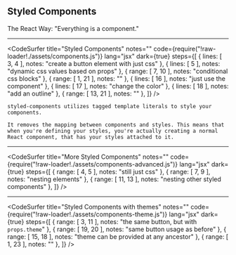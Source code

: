 
## Styled Components

<Appear>
The React Way: "Everything is a component."
</Appear>

---

<CodeSurfer
  title="Styled Components"
  notes=""
  code={require("!raw-loader!./assets/components.js")}
  lang="jsx"
  dark={true}
  steps={[
    { lines: [ 3, 4 ], notes: "create a button element with just css" },
    { lines: [ 5 ], notes: "dynamic css values based on props" },
    { range: [ 7, 10 ], notes: "conditional css blocks" },
    { range: [ 1, 21 ], notes: "" },
    { lines: [ 16 ], notes: "just use the component" },
    { lines: [ 17 ], notes: "change the color" },
    { lines: [ 18 ], notes: "add an outline" },
    { range: [ 13, 21 ], notes: "" },
  ]}
/>


```notes
styled-components utilizes tagged template literals to style your components.

It removes the mapping between components and styles. This means that when you're defining your styles, you're actually creating a normal React component, that has your styles attached to it.
```

---

<CodeSurfer
  title="More Styled Components"
  notes=""
  code={require("!raw-loader!./assets/components-advanced.js")}
  lang="jsx"
  dark={true}
  steps={[
    { range: [ 4, 5 ], notes: "still just css" },
    { range: [ 7, 9 ], notes: "nesting elements" },
    { range: [ 11, 13 ], notes: "nesting other styled components" },
  ]}
/>

---

<CodeSurfer
  title="Styled Components with themes"
  notes=""
  code={require("!raw-loader!./assets/components-theme.js")}
  lang="jsx"
  dark={true}
  steps={[
    { range: [ 3, 11 ], notes: "the same button, but with `props.theme`" },
    { range: [ 19, 20 ], notes: "same button usage as before" },
    { range: [ 15, 18 ], notes: "theme can be provided at any ancestor" },
    { range: [ 1, 23 ], notes: "" },
  ]}
/>

